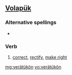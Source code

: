 ==[[Volapük]]==

===Alternative spellings===
* {{l|vo|veraytuykoyn}}

===Verb===
{{infl|vo|verb}}

# [[correct]], [[rectify]], [[make right]]

[[mg:verätükön]]
[[vo:verätükön]]